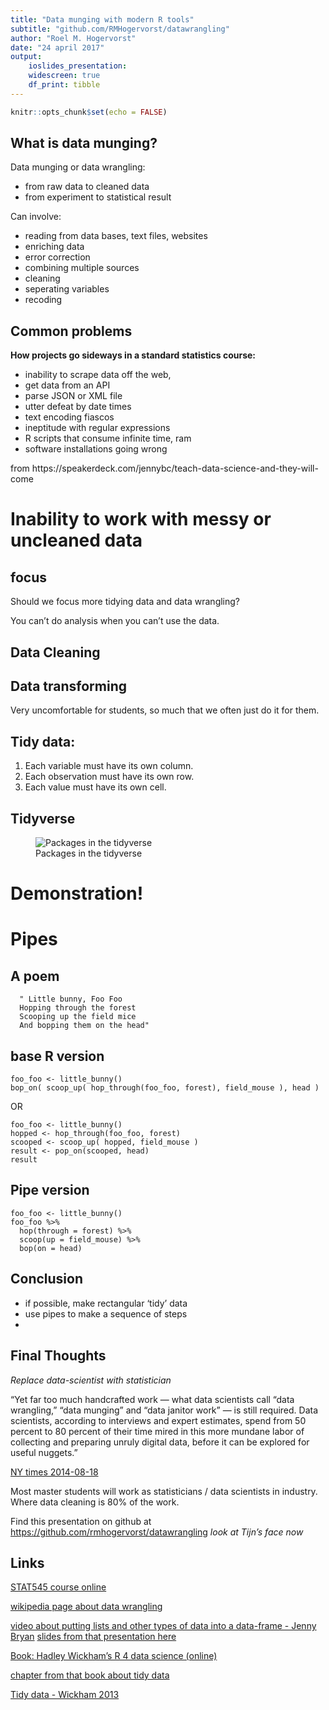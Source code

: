 ```yaml
---
title: "Data munging with modern R tools"
subtitle: "github.com/RMHogervorst/datawrangling"
author: "Roel M. Hogervorst"
date: "24 april 2017"
output: 
    ioslides_presentation:
    widescreen: true
    df_print: tibble
---
```


```r
knitr::opts_chunk$set(echo = FALSE)
```

## What is data munging?

Data munging or data wrangling: 

- from raw data to cleaned data
- from experiment to statistical result

Can involve:

- reading from data bases, text files, websites
- enriching data 
- error correction
- combining multiple sources
- cleaning
- seperating variables
- recoding


## Common problems

**How projects go sideways in a standard statistics course:**

- inability to scrape data off the web, 
- get data from an API
- parse JSON or XML file 
- utter defeat by date times 
- text encoding fiascos
- ineptitude with regular expressions
- R scripts that consume infinite time, ram
- software installations going wrong  

from https://speakerdeck.com/jennybc/teach-data-science-and-they-will-come


# Inability to work with messy or uncleaned data

## focus {.flexbox .vcenter}

Should we focus more tidying data and data wrangling?

You can't do analysis when you can't use the data.

## Data Cleaning

## Data transforming

Very uncomfortable for students, so much that we often just do 
it for them. 



## Tidy data:

1. Each variable must have its own column.
2. Each observation must have its own row.
3. Each value must have its own cell.

## Tidyverse

![Packages in the tidyverse](images/tidyverse_overview.PNG)


# Demonstration!



# Pipes

## A poem {.flexbox .vcenter}
```
  " Little bunny, Foo Foo
  Hopping through the forest
  Scooping up the field mice
  And bopping them on the head"
```

## base R version {.flexbox .vcenter}

```
foo_foo <- little_bunny()
bop_on( scoop_up( hop_through(foo_foo, forest), field_mouse ), head )
```

OR

```
foo_foo <- little_bunny()
hopped <- hop_through(foo_foo, forest)
scooped <- scoop_up( hopped, field_mouse )
result <- pop_on(scooped, head)
result

```


## Pipe version {.flexbox .vcenter}

```
foo_foo <- little_bunny()
foo_foo %>%
  hop(through = forest) %>%
  scoop(up = field_mouse) %>%
  bop(on = head)
```

## Conclusion

- if possible, make rectangular 'tidy' data
- use pipes to make a sequence of steps
- 


## Final Thoughts

*Replace data-scientist with statistician*

"Yet far too much handcrafted work — what data scientists call “data wrangling,” “data munging” and “data janitor work” — is still required. Data scientists, according to interviews and expert estimates, spend from 50 percent to 80 percent of their time mired in this more mundane labor of collecting and preparing unruly digital data, before it can be explored for useful nuggets."

[NY times 2014-08-18](https://www.nytimes.com/2014/08/18/technology/for-big-data-scientists-hurdle-to-insights-is-janitor-work.html)

Most master students will work as statisticians / data scientists in
industry. Where data cleaning is 80% of the work. 


Find this presentation on github at <https://github.com/rmhogervorst/datawrangling> *look at Tijn's face now*

## Links

[STAT545 course online](<http://stat545.com/ "great resource, entire undergrad course data munging by Jenny Bryan")

[wikipedia page about data wrangling](https://en.wikipedia.org/wiki/Data_wrangling)

[video about putting lists and other types of data into a data-frame - Jenny Bryan](https://www.youtube.com/watch?v=GapSskrtUzU&index "Jenny Bryan Data rectangling")
[slides from that presentation here](https://speakerdeck.com/jennybc/data-rectangling)

[Book: Hadley Wickham's R 4 data science (online)](http://r4ds.had.co.nz/)

[chapter from that book about tidy data](http://r4ds.had.co.nz/tidy-data.html "chapter about tidy data")

[Tidy data - Wickham 2013](http://dx.doi.org/10.18637/jss.v059.i10)
